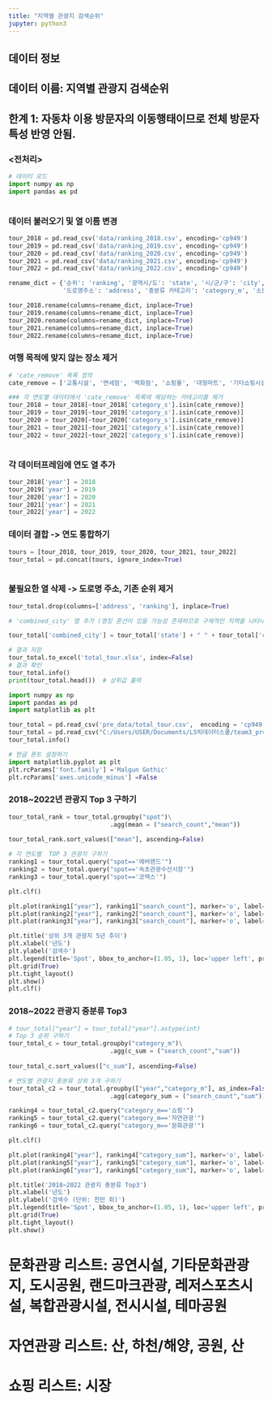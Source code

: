 ```yaml
---
title: "지역별 관광지 검색순위"
jupyter: python3
---
```

## 데이터 정보
## 데이터 이름: 지역별 관광지 검색순위
## 한계 1: 자동차 이용 방문자의 이동행태이므로 전체 방문자 특성 반영 안됨.
### <전처리>
```python
# 데이터 로드
import numpy as np
import pandas as pd



```
### 데이터 불러오기 및 열 이름 변경
```python

tour_2018 = pd.read_csv('data/ranking_2018.csv', encoding='cp949')
tour_2019 = pd.read_csv('data/ranking_2019.csv', encoding='cp949')
tour_2020 = pd.read_csv('data/ranking_2020.csv', encoding='cp949')
tour_2021 = pd.read_csv('data/ranking_2021.csv', encoding='cp949')
tour_2022 = pd.read_csv('data/ranking_2022.csv', encoding='cp949')

rename_dict = {'순위': 'ranking', '광역시/도': 'state', '시/군/구': 'city', '관광지명': 'spot',
               '도로명주소': 'address', '중분류 카테고리': 'category_m', '소분류 카테고리': 'category_s', '검색건수': 'search_count'}

tour_2018.rename(columns=rename_dict, inplace=True)
tour_2019.rename(columns=rename_dict, inplace=True)
tour_2020.rename(columns=rename_dict, inplace=True)
tour_2021.rename(columns=rename_dict, inplace=True)
tour_2022.rename(columns=rename_dict, inplace=True)

```
### 여행 목적에 맞지 않는 장소 제거
```python
# 'cate_remove' 목록 정의
cate_remove = ['교통시설', '면세점', '백화점', '쇼핑몰', '대형마트', '기타쇼핑시설']

### 각 연도별 데이터에서 'cate_remove' 목록에 해당하는 카테고리를 제거
tour_2018 = tour_2018[~tour_2018['category_s'].isin(cate_remove)]
tour_2019 = tour_2019[~tour_2019['category_s'].isin(cate_remove)]
tour_2020 = tour_2020[~tour_2020['category_s'].isin(cate_remove)]
tour_2021 = tour_2021[~tour_2021['category_s'].isin(cate_remove)]
tour_2022 = tour_2022[~tour_2022['category_s'].isin(cate_remove)]



```
### 각 데이터프레임에 연도 열 추가
```python

tour_2018['year'] = 2018
tour_2019['year'] = 2019
tour_2020['year'] = 2020
tour_2021['year'] = 2021
tour_2022['year'] = 2022

```
### 데이터 결합 -> 연도 통합하기
```python

tours = [tour_2018, tour_2019, tour_2020, tour_2021, tour_2022]
tour_total = pd.concat(tours, ignore_index=True)



```
### 불필요한 열 삭제 -> 도로명 주소, 기존 순위 제거
```python

tour_total.drop(columns=['address', 'ranking'], inplace=True)
```

```python
# 'combined_city' 열 추가 (명칭 혼선이 있을 가능성 존재하므로 구체적인 지역을 나타내는 열 추가)

tour_total['combined_city'] = tour_total['state'] + " " + tour_total['city']

# 결과 저장
tour_total.to_excel('total_tour.xlsx', index=False)
# 결과 확인
tour_total.info()
print(tour_total.head())  # 상위값 출력
```

```python
import numpy as np
import pandas as pd
import matplotlib as plt

tour_total = pd.read_csv('pre_data/total_tour.csv',  encoding = 'cp949')
tour_total = pd.read_csv("C:/Users/USER/Documents/LS빅데이터스쿨/team3_project/pre_data/total_tour.csv",encoding = 'cp949')
tour_total.info()

# 한글 폰트 설정하기
import matplotlib.pyplot as plt
plt.rcParams['font.family'] ='Malgun Gothic'
plt.rcParams['axes.unicode_minus'] =False
```
### 2018~2022년 관광지 Top 3 구하기
```python

tour_total_rank = tour_total.groupby("spot")\
                            .agg(mean = ("search_count","mean"))
        
tour_total_rank.sort_values(["mean"], ascending=False)

# 각 연도별  TOP 3 관광지 구하기
ranking1 = tour_total.query("spot=='에버랜드'")
ranking2 = tour_total.query("spot=='속초관광수산시장'")
ranking3 = tour_total.query("spot=='코엑스'")

plt.clf()

plt.plot(ranking1["year"], ranking1["search_count"], marker='o', label="에버랜드")
plt.plot(ranking2["year"], ranking2["search_count"], marker='o', label='속초관광수산시장')
plt.plot(ranking3["year"], ranking3["search_count"], marker='o', label='코엑스')

plt.title('상위 3개 관광지 5년 추이')
plt.xlabel('년도')
plt.ylabel('검색수')
plt.legend(title='Spot', bbox_to_anchor=(1.05, 1), loc='upper left', prop={'size': 10})
plt.grid(True)
plt.tight_layout()
plt.show()
plt.clf()
```
### 2018~2022 관광지 중분류 Top3
```python
# tour_total["year"] = tour_total["year"].astype(int)
# Top 3 순위 구하기
tour_total_c = tour_total.groupby("category_m")\
                            .agg(c_sum = ("search_count","sum"))
        
tour_total_c.sort_values(["c_sum"], ascending=False)

# 연도별 관광지 중분류 상위 3개 구하기
tour_total_c2 = tour_total.groupby(["year","category_m"], as_index=False)\
                            .agg(category_sum = ("search_count","sum"))

ranking4 = tour_total_c2.query("category_m=='쇼핑'")
ranking5 = tour_total_c2.query("category_m=='자연관광'")
ranking6 = tour_total_c2.query("category_m=='문화관광'")

plt.clf()

plt.plot(ranking4["year"], ranking4["category_sum"], marker='o', label="쇼핑")
plt.plot(ranking5["year"], ranking5["category_sum"], marker='o', label='자연관광')
plt.plot(ranking6["year"], ranking6["category_sum"], marker='o', label='문화관광')

plt.title('2018~2022 관광지 중분류 Top3')
plt.xlabel('년도')
plt.ylabel('검색수 (단위: 천만 회)')
plt.legend(title='Spot', bbox_to_anchor=(1.05, 1), loc='upper left', prop={'size': 10})
plt.grid(True)
plt.tight_layout()
plt.show()
```
# 문화관광 리스트: 공연시설, 기타문화관광지, 도시공원, 랜드마크관광, 레저스포츠시설, 복합관광시설, 전시시설, 테마공원
# 자연관광 리스트: 산, 하천/해양, 공원, 산
# 쇼핑 리스트: 시장
